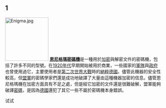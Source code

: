 ==1==
[[File:Enigma.jpg|140px]]
'''[[恩尼格瑪密碼機|恩尼格瑪密碼機]]'''是一種用於[[加密|加密]]與解密文件的密碼機，包括了許多不同的型號。在[[1920年代|1920年代]]早期開始被用於商業，一些國家的[[軍隊|軍隊]]與[[政府|政府]]也曾使用過它，主要使用者是[[第二次世界大戰|第二次世界大戰]]時的[[納粹德國|納粹德國]]。儘管此機器的安全性較高，但[[盟軍|盟軍]]的密碼學家們還是成功地破譯了大量由這種機器加密的信息。儘管恩尼格瑪機在加密方面具有不足之處，但是經它加密的文件還是很難破解，盟軍能夠破譯[[密碼|密碼]]，是因為[[德國|德國]]還犯了其它一些不屬於密碼機本身錯誤。


试试